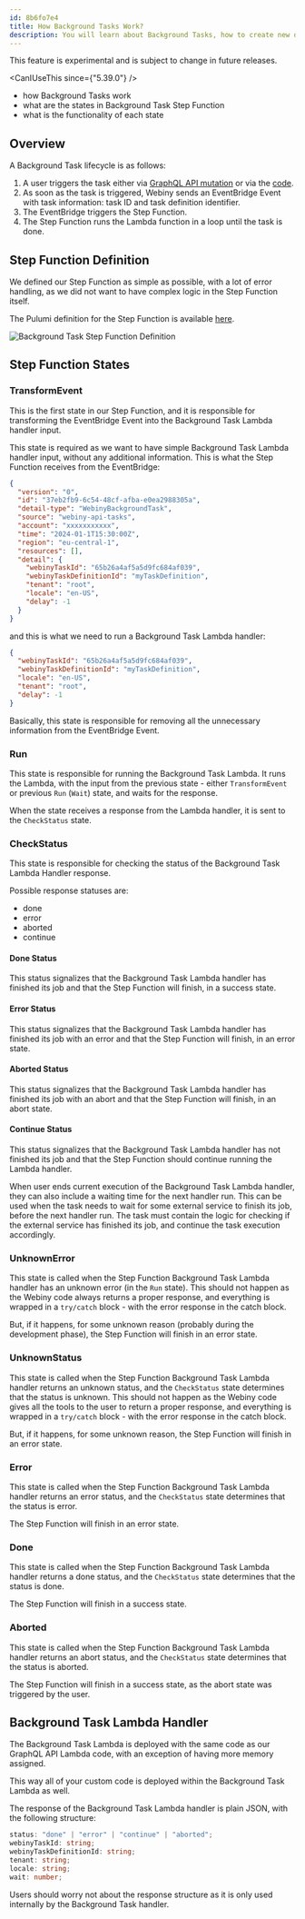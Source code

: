 ```yaml
---
id: 8b6fo7e4
title: How Background Tasks Work?
description: You will learn about Background Tasks, how to create new definitions, how to trigger them and how to handle the task run.
---
```



<Alert type="danger" title="Use with caution!">
  This feature is experimental and is subject to change in future releases.
</Alert>

<CanIUseThis since={"5.39.0"} />

<WhatYouWillLearn>

- how Background Tasks work
- what are the states in Background Task Step Function
- what is the functionality of each state

</WhatYouWillLearn>


## Overview

A Background Task lifecycle is as follows:

1. A user triggers the task either via [GraphQL API mutation](/docs/{version}/core-development-concepts/background-tasks/background-task-management#trigger-a-background-task) or via the [code](/docs/{version}/core-development-concepts/background-tasks/background-task-management#trigger-a-background-task).
2. As soon as the task is triggered, Webiny sends an EventBridge Event with task information: task ID and task definition identifier.
3. The EventBridge triggers the Step Function.
4. The Step Function runs the Lambda function in a loop until the task is done.

## Step Function Definition

We defined our Step Function as simple as possible, with a lot of error handling, as we did not want to have complex logic in the Step Function itself.

The Pulumi definition for the Step Function is available [here](https://github.com/webiny/webiny-js/blob/abb442c6d67c97980b8053c5e53db7fb4fec88b4/packages/pulumi-aws/src/apps/api/backgroundTask/definition.ts#L13).

<Image src={backgroundTaskStepFunction} alt="Background Task Step Function Definition" />

## Step Function States

### TransformEvent

This is the first state in our Step Function, and it is responsible for transforming the EventBridge Event into the Background Task Lambda handler input.

This state is required as we want to have simple Background Task Lambda handler input, without any additional information.
This is what the Step Function receives from the EventBridge:

```json
{
  "version": "0",
  "id": "37eb2fb9-6c54-48cf-afba-e0ea2988305a",
  "detail-type": "WebinyBackgroundTask",
  "source": "webiny-api-tasks",
  "account": "xxxxxxxxxxx",
  "time": "2024-01-1T15:30:00Z",
  "region": "eu-central-1",
  "resources": [],
  "detail": {
    "webinyTaskId": "65b26a4af5a5d9fc684af039",
    "webinyTaskDefinitionId": "myTaskDefinition",
    "tenant": "root",
    "locale": "en-US",
    "delay": -1
  }
}
```

and this is what we need to run a Background Task Lambda handler:

```json
{
  "webinyTaskId": "65b26a4af5a5d9fc684af039",
  "webinyTaskDefinitionId": "myTaskDefinition",
  "locale": "en-US",
  "tenant": "root",
  "delay": -1
}
```

Basically, this state is responsible for removing all the unnecessary information from the EventBridge Event.

### Run

This state is responsible for running the Background Task Lambda. It runs the Lambda, with the input from the previous state - either `TransformEvent` or previous `Run` (`Wait`) state, and waits for the response.

When the state receives a response from the Lambda handler, it is sent to the `CheckStatus` state.

### CheckStatus

This state is responsible for checking the status of the Background Task Lambda Handler response.

Possible response statuses are:

- done
- error
- aborted
- continue

#### Done Status

This status signalizes that the Background Task Lambda handler has finished its job and that the Step Function will finish, in a success state.

#### Error Status

This status signalizes that the Background Task Lambda handler has finished its job with an error and that the Step Function will finish, in an error state.

#### Aborted Status

This status signalizes that the Background Task Lambda handler has finished its job with an abort and that the Step Function will finish, in an abort state.

#### Continue Status

This status signalizes that the Background Task Lambda handler has not finished its job and that the Step Function should continue running the Lambda handler.

When user ends current execution of the Background Task Lambda handler, they can also include a waiting time for the next handler run.
This can be used when the task needs to wait for some external service to finish its job, before the next handler run.
The task must contain the logic for checking if the external service has finished its job, and continue the task execution accordingly.

### UnknownError

This state is called when the Step Function Background Task Lambda handler has an unknown error (in the `Run` state).
This should not happen as the Webiny code always returns a proper response, and everything is wrapped in a `try/catch` block - with the error response in the catch block.

But, if it happens, for some unknown reason (probably during the development phase), the Step Function will finish in an error state.

### UnknownStatus

This state is called when the Step Function Background Task Lambda handler returns an unknown status, and the `CheckStatus` state determines that the status is unknown.
This should not happen as the Webiny code gives all the tools to the user to return a proper response, and everything is wrapped in a `try/catch` block - with the error response in the catch block.

But, if it happens, for some unknown reason, the Step Function will finish in an error state.

### Error

This state is called when the Step Function Background Task Lambda handler returns an error status, and the `CheckStatus` state determines that the status is error.

The Step Function will finish in an error state.

### Done

This state is called when the Step Function Background Task Lambda handler returns a done status, and the `CheckStatus` state determines that the status is done.

The Step Function will finish in a success state.

### Aborted

This state is called when the Step Function Background Task Lambda handler returns an abort status, and the `CheckStatus` state determines that the status is aborted.

The Step Function will finish in a success state, as the abort state was triggered by the user.

## Background Task Lambda Handler

The Background Task Lambda is deployed with the same code as our GraphQL API Lambda code, with an exception of having more memory assigned.

This way all of your custom code is deployed within the Background Task Lambda as well.

The response of the Background Task Lambda handler is plain JSON, with the following structure:

```typescript
status: "done" | "error" | "continue" | "aborted";
webinyTaskId: string;
webinyTaskDefinitionId: string;
tenant: string;
locale: string;
wait: number;
```

Users should worry not about the response structure as it is only used internally by the Background Task handler.
